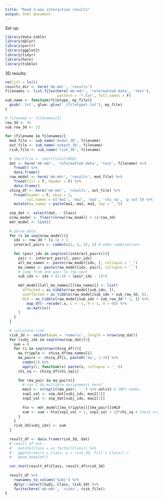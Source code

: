 ```yaml
---
title: "Read 3-way interaction results"
output: html_document
---
```


Set up:

```r
library(data.table)
library(dplyr)
library(purrr)
library(ggplot2)
library(tidyr)
library(here)
library(tibble)
```

3D results:

```r
rm(list = ls())
results_dir <- here('mb-mdr', 'results')
filenames <- list.files(here('mb-mdr', 'reformatted-data', 'test'), 
                        pattern = '*.txt', full.names = F)
sub_name <- function(filetype, my_file){
  gsub('.txt', glue::glue('_{filetype}.txt'), my_file)
}

# filename <- filenames[3]
row_3d <- 41
sub_row_3d <- 13
  
for (filename in filenames){
  mod_file <- sub_name('model_3D', filename)
  out_file <- sub_name('output_3D', filename)
  risk_file <- sub_name('risk_3D', filename)
  
  # shortfile <- shortfiles[1900]
  dat <- here('mb-mdr', 'reformatted-data', 'test', filename) %>% 
    fread() %>% 
    data.frame()
  raw_model <- here('mb-mdr', 'results', mod_file) %>%
    fread(fill = T, header = F) %>%
    data.frame()
  chisq_df <- here('mb-mdr', 'results', out_file) %>%
    fread(header = F, skip = 3, 
          col.names = c('ma1', 'ma2', 'ma3', 'chi_sq', 'p_val')) %>%
    mutate(ma_names = paste(ma1, ma2, ma3, sep = '_'))
  
  snp_dat <- select(dat, - Class)
  nrow_model <- floor((nrow(raw_model) + 1)/row_3d)
  mdr_model <- list()
  
  # parse data
  for (i in seq(nrow_model)){
    idx <- row_3d * (i-1) + 1
    interact_pairs <- combn(c(1, 2, 3), 2) # make combinations
    
    for (pair_idx in seq(ncol(interact_pairs))){
      pair <- interact_pairs[, pair_idx]
      all_ma_names <- paste(raw_model[idx, ], collapse = '_')
      ma_names <- paste(raw_model[idx, pair], collapse = '_')
      # jump from one pair to the next
      sub_idx <- idx + (2:4) + (pair_idx - 1)*4 
      
      mdr_model[[all_ma_names]][[ma_names]] <- list(
        affected = as_tibble(raw_model[sub_idx, ]),
        unaffected = as_tibble(raw_model[sub_idx + sub_row_3d, ]),
        HLO = as_tibble(raw_model[sub_idx + sub_row_3d * 2, ]) %>%
          map_df(~ recode(.x, L = -1, H = 1, O = 0)) %>%
          as.matrix()
      )    
    }
  }
  
  # calculate risk
  risk_3d <- vector(mode = 'numeric', length = nrow(snp_dat))
  for (subj_idx in seq(nrow(snp_dat))){
    sum = 0
    for (i in seq(nrow(chisq_df))){
      ma_tripple <- chisq_df$ma_names[i]
      ma_pairs <- chisq_df[i, paste0('ma', 1:3)] %>%
        combn(2) %>%
        apply(2, function(x) paste(x, collapse = '_'))
      chi_sq <- chisq_df$chi_sq[i]
      
      for (ma_pair in ma_pairs){
        # can I do multiple assignments here?
        mas2 <- strsplit(ma_pair, '_') %>% unlist # SNPs names
        snp1_val <- snp_dat[subj_idx, mas2[1]] 
        snp2_val <- snp_dat[subj_idx, mas2[2]]
        
        hlo <- mdr_model[[ma_tripple]][[ma_pair]]$HLO
        sum <- sum + hlo[snp1_val + 1, snp2_val + 1]*chi_sq # check order here      
      }
    }
    risk_3d[subj_idx] <- sum
  }
  
  result_df <- data.frame(risk_3d, dat) 
  # result_df %>%
  #   mutate(Class = as.factor(Class)) %>%
  #   ggplot(aes(x = Class, y = risk_3d, fill = Class)) +
  #   geom_boxplot()
  
  cor.test(result_df$Class, result_df$risk_3d)
  
  result_df %>% 
    rownames_to_column('Subj') %>%
    dplyr::select(Subj, Class, risk_3d) %>%
    fwrite(here('mb-mdr', 'risks', risk_file))
}

```


